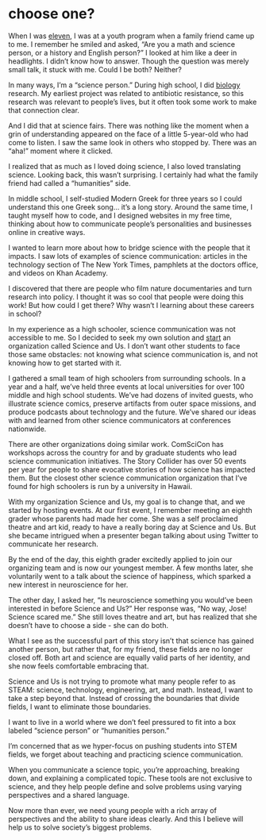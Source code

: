 
<Layout>

# choose one?

When I was [eleven](code), I was at a youth program when a family friend came up to me. I remember he smiled and asked, “Are you a math and science person, or a history and English person?” I looked at him like a deer in headlights. I didn’t know how to answer. Though the question was merely small talk, it stuck with me. Could I be both? Neither?

In many ways, I’m a “science person.” During high school, I did [biology](bacteria) research. My earliest project was related to antibiotic resistance, so this research was relevant to people’s lives, but it often took some work to make that connection clear.

And I did that at science fairs. There was nothing like the moment when a grin of understanding appeared on the face of a little 5-year-old who had come to listen. I saw the same look in others who stopped by. There was an “aha!” moment where it clicked.

I realized that as much as I loved doing science, I also loved translating science. Looking back, this wasn’t surprising. I certainly had what the family friend had called a “humanities” side.

In middle school, I self-studied Modern Greek for three years so I could understand this one Greek song… it’s a long story. Around the same time, I taught myself how to code, and I designed websites in my free time, thinking about how to communicate people’s personalities and businesses online in creative ways.

I wanted to learn more about how to bridge science with the people that it impacts. I saw lots of examples of science communication: articles in the technology section of The New York Times, pamphlets at the doctors office, and videos on Khan Academy.

I discovered that there are people who film nature documentaries and turn research into policy. I thought it was so cool that people were doing this work! But how could I get there? Why wasn’t I learning about these careers in school?

In my experience as a high schooler, science communication was not accessible to me. So I decided to seek my own solution and [start](start) an organization called Science and Us. I don’t want other students to face those same obstacles: not knowing what science communication is, and not knowing how to get started with it.

I gathered a small team of high schoolers from surrounding schools. In a year and a half, we’ve held three events at local universities for over 100 middle and high school students. We’ve had dozens of invited guests, who illustrate science comics, preserve artifacts from outer space missions, and produce podcasts about technology and the future. We’ve shared our ideas with and learned from other science communicators at conferences nationwide.

There are other organizations doing similar work. ComSciCon has workshops across the country for and by graduate students who lead science communication initiatives. The Story Collider has over 50 events per year for people to share evocative stories of how science has impacted them. But the closest other science communication organization that I’ve found for high schoolers is run by a university in Hawaii.

With my organization Science and Us, my goal is to change that, and we started by hosting events. At our first event, I remember meeting an eighth grader whose parents had made her come. She was a self proclaimed theatre and art kid, ready to have a really boring day at Science and Us. But she became intrigued when a presenter began talking about using Twitter to communicate her research.

By the end of the day, this eighth grader excitedly applied to join our organizing team and is now our youngest member. A few months later, she voluntarily went to a talk about the science of happiness, which sparked a new interest in neuroscience for her.

The other day, I asked her, “Is neuroscience something you would’ve been interested in before Science and Us?” Her response was, “No way, Jose! Science scared me.” She still loves theatre and art, but has realized that she doesn’t have to choose a side - she can do both.

What I see as the successful part of this story isn’t that science has gained another person, but rather that, for my friend, these fields are no longer closed off. Both art and science are equally valid parts of her identity, and she now feels comfortable embracing that.

Science and Us is not trying to promote what many people refer to as STEAM: science, technology, engineering, art, and math. Instead, I want to take a step beyond that. Instead of crossing the boundaries that divide fields, I want to eliminate those boundaries.

I want to live in a world where we don’t feel pressured to fit into a box labeled “science person” or “humanities person.”

I’m concerned that as we hyper-focus on pushing students into STEM fields, we forget about teaching and practicing science communication.

When you communicate a science topic, you’re approaching, breaking down, and explaining a complicated topic. These tools are not exclusive to science, and they help people define and solve problems using varying perspectives and a shared language.

Now more than ever, we need young people with a rich array of perspectives and the ability to share ideas clearly. And this I believe will help us to solve society’s biggest problems.

</Layout>